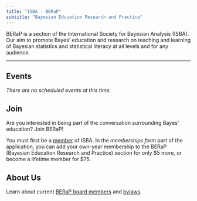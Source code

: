 ```yaml
---
title: "ISBA - BERaP"
subtitle: "Bayesian Education Research and Practice"
---
```


BERaP is a section of the International Society for Bayesian Analysis (ISBA). Our aim to promote Bayes' education and research on teaching and learning of Bayesian statistics and statistical literacy at all levels and for any audience.

------------------------------------------------------------------------

## Events

*There are no scheduled events at this time.*

## Join

Are you interested in being part of the conversation surrounding Bayes' education? Join BERaP!

You must first be a [member](https://bayesian.org/membership/joinrenew/) of ISBA. In the *memberships form* part of the application, you can add your own-year membership to the BERaP (Bayesian Education Research and Practice) section for only \$5 more, or become a lifetime member for \$75.

## About Us

Learn about current [BERaP board members](about.qmd) and [bylaws](bylaws.qmd).
